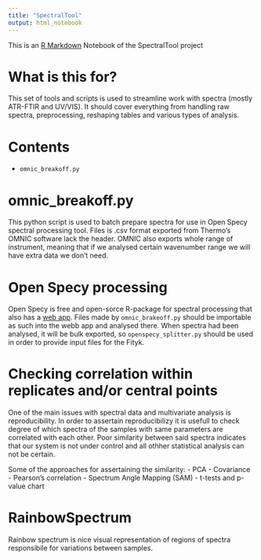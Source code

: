 ```yaml
---
title: "SpectralTool"
output: html_notebook
---
```


This is an [R Markdown](http://rmarkdown.rstudio.com) Notebook of the SpectralTool project

# What is this for?
This set of tools and scripts is used to streamline work with spectra (mostly ATR-FTIR and UV/VIS). It should cover everything from handling raw spectra, preprocessing, reshaping tables and various types of analysis.

# Contents
- `omnic_breakoff.py`

# omnic_breakoff.py
This python script is used to batch prepare spectra for use in Open Specy spectral processing tool. Files is .csv format exported from Thermo's OMNIC software lack the header. OMNIC also exports whole range of instrument, meaning that if we analysed certain wavenumber range we will have extra data we don't need.

# Open Specy processing
Open Specy is free and open-sorce R-package for spectral processing that also has a [web app](https://openanalysis.org/openspecy/). Files made by `omnic_brakeoff.py` should be importable as such into the webb app and analysed there. When spectra had been analysed, it will be bulk exported, so `openspecy_splitter.py` should be used in order to provide input files for the Fityk.

# Checking correlation within replicates and/or central points
One of the main issues with spectral data and multivariate analysis is reproducibility. In order to assertain reproducibilizy it is usefull to check degree of which spectra of the samples with same parameters are correlated with each other. Poor similarity between said spectra indicates that our system is not under control and all othher statistical analysis can not be certain.

Some of the approaches for assertaining the similarity:
- PCA
- Covariance
- Pearson's correlation
- Spectrum Angle Mapping (SAM)
- t-tests and p-value chart

# RainbowSpectrum
Rainbow spectrum is nice visual representation of regions of spectra responsibile for variations between samples.